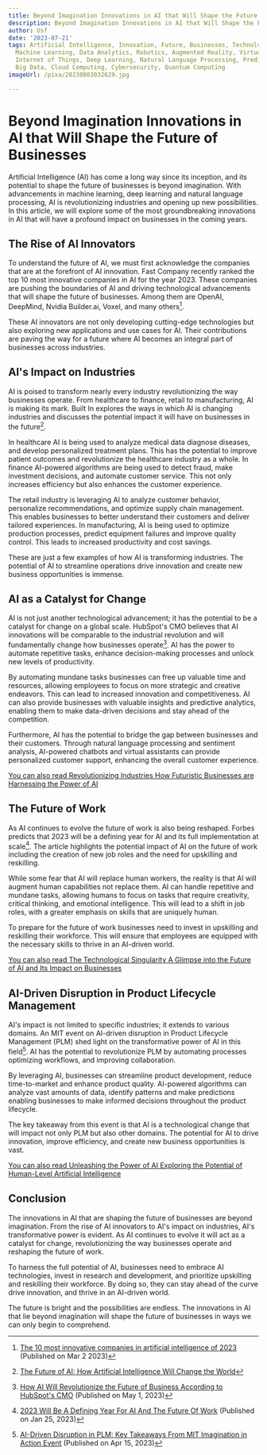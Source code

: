 ```yaml
---
title: Beyond Imagination Innovations in AI that Will Shape the Future of Businesses
description: Beyond Imagination Innovations in AI that Will Shape the Future of Businesses
author: Usf
date: '2023-07-21'
tags: Artificial Intelligence, Innovation, Future, Businesses, Technology, Automation,
  Machine Learning, Data Analytics, Robotics, Augmented Reality, Virtual Reality,
  Internet of Things, Deep Learning, Natural Language Processing, Predictive Analytics,
  Big Data, Cloud Computing, Cybersecurity, Quantum Computing
imageUrl: /pixa/20230803032629.jpg

---
```

# Beyond Imagination Innovations in AI that Will Shape the Future of Businesses

Artificial Intelligence (AI) has come a long way since  its inception, and its potential to shape the future of businesses is beyond  imagination. With advancements in machine  learning, deep learning and natural language processing, AI is  revolutionizing  industries and opening up new possibilities.  In this article, we  will explore some of the most groundbreaking innovations in AI that will have a profound impact on businesses in the coming years.

## The Rise of AI Innovators

To understand the future of AI, we must first acknowledge  the companies that are at the  forefront of AI innovation. Fast Company recently ranked the top 10 most innovative companies in  AI for the year 2023. These companies are pushing the boundaries of AI and  driving technological advancements that will  shape the future of businesses. Among them are OpenAI, DeepMind, Nvidia Builder.ai, Voxel, and many others[^2^].

These AI innovators are not only developing cutting-edge technologies but also exploring new applications and use  cases for AI.  Their contributions are paving the way for a future where  AI becomes an integral part of businesses across industries.

##  AI's Impact on Industries

AI  is  poised to  transform nearly every industry revolutionizing the way  businesses operate. From healthcare to finance, retail to manufacturing, AI is making its mark. Built In explores the  ways  in which AI is  changing industries  and discusses the  potential impact it will have on businesses in the  future[^3^].

In healthcare AI is being used to  analyze medical data diagnose diseases, and  develop personalized treatment plans. This has the potential to improve patient outcomes  and revolutionize the healthcare industry  as a whole. In finance AI-powered  algorithms are being used to detect fraud, make investment  decisions, and automate customer service. This not only increases efficiency but also enhances the customer experience.

The retail  industry is leveraging AI to analyze customer behavior, personalize recommendations, and optimize supply chain management. This  enables businesses to better understand their customers and deliver tailored experiences. In manufacturing, AI is being used to optimize production  processes, predict equipment failures and improve quality control. This leads to increased productivity and cost  savings.

These are just a  few examples of how AI is transforming industries.  The potential of  AI to  streamline operations drive  innovation and  create  new business  opportunities is immense.

## AI as a Catalyst for Change

AI is  not just another technological advancement; it has the potential to  be a catalyst for change on a global scale.  HubSpot's CMO believes that AI innovations will be comparable to the industrial revolution and will fundamentally change how businesses operate[^4^]. AI has the power to automate repetitive tasks, enhance decision-making processes and unlock new  levels of productivity.

By automating  mundane tasks businesses  can free up valuable time and resources, allowing employees  to focus on more strategic and creative  endeavors. This can lead to increased innovation and competitiveness. AI can also provide businesses  with valuable  insights and predictive analytics, enabling them to make  data-driven decisions and stay ahead  of the competition.

Furthermore, AI has the potential to bridge the gap between businesses and their customers. Through natural language  processing and sentiment analysis, AI-powered chatbots and virtual assistants can provide personalized customer support, enhancing the overall customer experience.

[You can also read  Revolutionizing Industries How Futuristic Businesses are Harnessing the Power of AI](Revolutionizing%20Industries%20How%20Futuristic%20Businesses%20are%20Harnessing%20the%20Power%20of%20AI)


## The Future of Work

As AI continues  to evolve the future of work is also being reshaped. Forbes predicts that  2023 will be a defining year for  AI and its full implementation at scale[^5^]. The article highlights the potential impact of AI on the future of work including the creation  of new job roles and the need for upskilling and reskilling.

While some fear that AI will replace human workers, the reality is that AI will augment human capabilities not replace them. AI can handle repetitive and mundane tasks, allowing humans to focus on tasks that require creativity, critical thinking, and  emotional intelligence. This will lead to a shift in job roles, with a greater emphasis on skills that are uniquely human.

To prepare for the future of work businesses need to invest in upskilling and reskilling their workforce. This will ensure that employees are equipped with the necessary skills to thrive in an AI-driven world.

[You  can  also read The Technological Singularity A Glimpse into the Future of AI and  Its Impact on Businesses](The%20Technological%20Singularity%20A%20Glimpse%20into%20the%20Future%20of%20AI%20and%20Its%20Impact%20on%20Businesses)


## AI-Driven Disruption in Product Lifecycle Management

AI's impact  is not limited to specific industries; it extends to  various domains. An MIT event on AI-driven  disruption  in Product Lifecycle Management (PLM) shed  light on the  transformative power of AI in this field[^6^]. AI has the potential to revolutionize  PLM by automating processes optimizing workflows,  and improving collaboration.

By leveraging AI, businesses can streamline product development, reduce time-to-market and enhance product quality. AI-powered algorithms can analyze vast amounts of data, identify patterns and make predictions enabling businesses to make informed decisions throughout the product lifecycle.

The key takeaway from this event is that AI is a technological change that will impact not only PLM but also other domains. The  potential for  AI to drive innovation, improve efficiency, and  create new business  opportunities is vast.

[You can also read Unleashing the Power of AI Exploring the Potential of Human-Level Artificial Intelligence](Unleashing%20the%20Power%20of%20AI%20Exploring%20the%20Potential%20of%20Human-Level%20Artificial%20Intelligence)


##  Conclusion

The innovations in AI that are shaping the future of businesses are beyond  imagination. From the rise of  AI innovators to AI's impact on industries, AI's transformative power is evident. As AI continues to evolve it will  act as a catalyst for change, revolutionizing the way  businesses operate and reshaping  the future of work.

To harness  the full potential of AI, businesses need to embrace AI technologies, invest in research and development, and prioritize upskilling and reskilling their workforce. By doing  so, they can stay ahead of the curve drive innovation, and thrive in an AI-driven world.

The future is bright and the possibilities are endless. The innovations in  AI  that lie beyond imagination will shape the future  of businesses in ways we can  only begin to  comprehend.

[^2^]: [The 10 most innovative companies  in  artificial intelligence of 2023](https://www.fastcompany.com/90846670/most-innovative-companies-artificial-intelligence-2023) (Published on Mar 2 2023)

[^3^]: [The Future  of  AI: How Artificial Intelligence Will Change the World](https://builtin.com/artificial-intelligence/artificial-intelligence-future)

[^4^]:  [How AI Will Revolutionize the Future of Business According to HubSpot's CMO](https://blog.hubspot.com/marketing/how-ai-will-change-businesses) (Published  on May 1, 2023)

[^5^]: [2023 Will Be  A  Defining Year  For AI And The Future  Of Work](https://www.forbes.com/sites/forbestechcouncil/2023/01/25/2023-will-be-a-defining-year-for-ai-and-the-future-of-work/?sh=24a52c96218b) (Published  on  Jan 25, 2023)

[^6^]: [AI-Driven Disruption in PLM:  Key  Takeaways From  MIT Imagination in Action Event](https://beyondplm.com/2023/04/15/ai-driven-disruption-in-plm-key-takeaways-from-mit-imagination-in-action-event/) (Published on Apr 15, 2023)